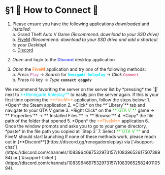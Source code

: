 
# §1 🛜 How to Connect 🛜

1. Please ensure you have the following applications *downloaded* and *installed*:\
a. Grand Theft Auto V Game *(Recommend: download to your SSD drive)*\
b. [FiveM](https://fivem.net/) *(Recommend: download to your SSD drive and add a shortcut to your Desktop)*\
c. [Discord](https://discord.com/download)

2. *Open* and login to the <font color="#5661F5"> **Discord** </font> desktop application
3. *Open* the <font color="#FF8C3E"> **FiveM** </font> application and try *one* of the following methods:\
a. *Press* <font color="#BB4398"> `Play` </font> &rarr; *Search* for <font color="#00E5FF"> **`Renegade Roleplay`** </font> &rarr; *Click* <font color="#C30440"> `Connect` </font>\
b. *Press* `F8` key &rarr; *Type* **`connect qogpdv`**

<Callout type="default">
We recommend favoriting the server on the server list by *pressing* the `💟` next to <font color="#00E5FF"> **Renegade Roleplay** </font> to easily join the server again.
</Callout>

<Callout type="info">
If this is your first time opening the <font color="#FF8C3E"> **FiveM** </font> application, follow the steps below:
</Callout>
1. *Open* the Steam application
2. *Click* on the **`Library`** tab and navigate to your GTA V game
3. *Right Click* on the <font color="#32CD32"> **`GTA V`** </font> game → **`Properties`** → **`Installed Files`** → **`Browse`**
4. *Copy* the file path of the folder that opened
5. *Open* the <font color="#FF8C3E"> **FiveM** </font> application
6. Once the window prompts and asks you to go to your game directory, *paste* in the file path you copied at `Step 3`
7. Select <font color="#32CD32"> **`GTA V`** </font> and FiveM should start launching

<Callout type="warning">
If none of these methods work, please reach out in [**Discord**](https://discord.gg/renegaderoleplay) via [`#support-chat`](https://discord.com/channels/1083964697532973157/1083965261750738984) or [`#support-ticket`](https://discord.com/channels/1083964697532973157/1083965258240110594).
</Callout>


